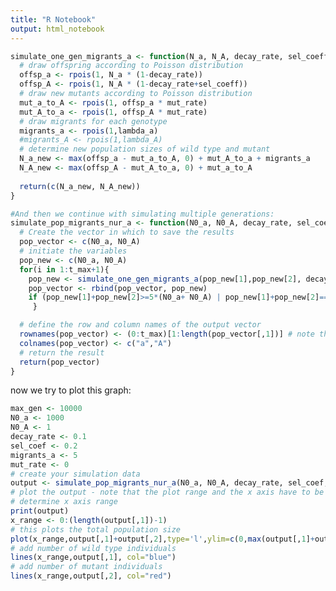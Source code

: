 ```yaml
---
title: "R Notebook"
output: html_notebook
---
```


```r
simulate_one_gen_migrants_a <- function(N_a, N_A, decay_rate, sel_coeff, mut_rate, lambda_a) {
  # draw offspring according to Poisson distribution
  offsp_a <- rpois(1, N_a * (1-decay_rate))
  offsp_A <- rpois(1, N_A * (1-decay_rate+sel_coeff))
  # draw new mutants according to Poisson distribution
  mut_a_to_A <- rpois(1, offsp_a * mut_rate)
  mut_A_to_a <- rpois(1, offsp_A * mut_rate)
  # draw migrants for each genotype
  migrants_a <- rpois(1,lambda_a)
  #migrants_A <- rpois(1,lambda_A)
  # determine new population sizes of wild type and mutant
  N_a_new <- max(offsp_a - mut_a_to_A, 0) + mut_A_to_a + migrants_a
  N_A_new <- max(offsp_A - mut_A_to_a, 0) + mut_a_to_A
  
  return(c(N_a_new, N_A_new))
}
```

```r
#And then we continue with simulating multiple generations:
simulate_pop_migrants_nur_a <- function(N0_a, N0_A, decay_rate, sel_coeff, migrants_a, mut_rate, t_max) {
  # Create the vector in which to save the results
  pop_vector <- c(N0_a, N0_A)
  # initiate the variables
  pop_new <- c(N0_a, N0_A)
  for(i in 1:t_max+1){
    pop_new <- simulate_one_gen_migrants_a(pop_new[1],pop_new[2], decay_rate, sel_coeff, mut_rate, migrants_a)
    pop_vector <- rbind(pop_vector, pop_new)
    if (pop_new[1]+pop_new[2]>=5*(N0_a+ N0_A) | pop_new[1]+pop_new[2]==0) break
     }

  # define the row and column names of the output vector
  rownames(pop_vector) <- (0:t_max)[1:length(pop_vector[,1])] # note that the vector has to be cut if the simulation stopped early
  colnames(pop_vector) <- c("a","A")
  # return the result
  return(pop_vector)	
}
```

now we try to plot this graph:

```r
max_gen <- 10000
N0_a <- 1000
N0_A <- 1
decay_rate <- 0.1
sel_coef <- 0.2
migrants_a <- 5
mut_rate <- 0
# create your simulation data
output <- simulate_pop_migrants_nur_a(N0_a, N0_A, decay_rate, sel_coef, migrants_a,mut_rate,max_gen)
# plot the output - note that the plot range and the x axis have to be adjusted based on the length of the table
# determine x axis range 
print(output)
x_range <- 0:(length(output[,1])-1)
# this plots the total population size
plot(x_range,output[,1]+output[,2],type='l',ylim=c(0,max(output[,1]+output[,2])),xlab = "Generation",ylab = "Population size")
# add number of wild type individuals
lines(x_range,output[,1], col="blue")
# add number of mutant individuals
lines(x_range,output[,2], col="red")
```